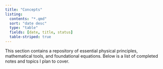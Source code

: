 ```yaml
---
title: "Concepts"
listing:
  contents: "*.qmd"
  sort: "date desc"
  type: "table"
  fields: [date, title, status]
  table-striped: true
---
```


This section contains a repository of essential physical principles, mathematical tools, and foundational equations. Below is a list of completed notes and topics I plan to cover.